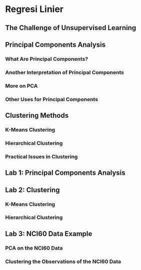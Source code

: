 # Regresi Linier 

## The Challenge of Unsupervised Learning
## Principal Components Analysis
### What Are Principal Components?
### Another Interpretation of Principal Components
### More on PCA
### Other Uses for Principal Components


## Clustering Methods
### K-Means Clustering
### Hierarchical Clustering
### Practical Issues in Clustering


## Lab 1: Principal Components Analysis


## Lab 2: Clustering
### K-Means Clustering
### Hierarchical Clustering


## Lab 3: NCI60 Data Example
### PCA on the NCI60 Data 
### Clustering the Observations of the NCI60 Data
